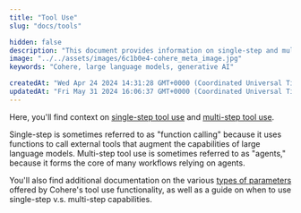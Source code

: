 ```yaml
---
title: "Tool Use"
slug: "docs/tools"

hidden: false 
description: "This document provides information on single-step and multi-step tool use, including their definitions and applications in workflows. It also includes details on parameters offered by Cohere's tool use functionality and guidance on when to use single-step versus multi-step capabilities."
image: "../../assets/images/6c1b0e4-cohere_meta_image.jpg"  
keywords: "Cohere, large language models, generative AI"

createdAt: "Wed Apr 24 2024 14:31:28 GMT+0000 (Coordinated Universal Time)"
updatedAt: "Fri May 31 2024 16:06:37 GMT+0000 (Coordinated Universal Time)"
---
```

Here, you'll find context on [single-step tool use](/docs/tool-use) and [multi-step tool use](/docs/multi-step-tool-use).

Single-step is sometimes referred to as "function calling" because it uses functions to call external tools that augment the capabilities of large language models. Multi-step tool use is sometimes referred to as "agents," because it forms the core of many workflows relying on agents. 

You'll also find additional documentation on the various [types of parameters](/docs/parameter-types-in-tool-use) offered by Cohere's tool use functionality, as well as a guide on when to use single-step v.s. multi-step capabilities.
